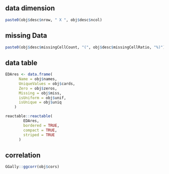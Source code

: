 


<!-- 
no needs to declare
---
params:
  names: NA
  desc: NA
  cards: NA
  cors: NA
  miss: NA
  zeros: NA
  unif: NA
  uniq: NA
---
-->

<!-- parameter is given as obj-->

## data dimension

```r

paste0(obj$desc$nrow, " X ", obj$desc$ncol)

```



## missing Data

```r
paste0(obj$desc$missingCellCount, "(", obj$desc$missingCellRatio, "%)")
```

## data table

```r
EDAres <- data.frame(
      Name = obj$names,
      UniqueValues = obj$cards,
      Zero = obj$zeros,
      Missing = obj$miss,
      isUniform = obj$unif,
      isUnique = obj$uniq
    )

reactable::reactable(
        EDAres,
        bordered = TRUE,
        compact = TRUE,
        striped = TRUE
      )
```

## correlation

```r
GGally::ggcorr(obj$cors)
```

